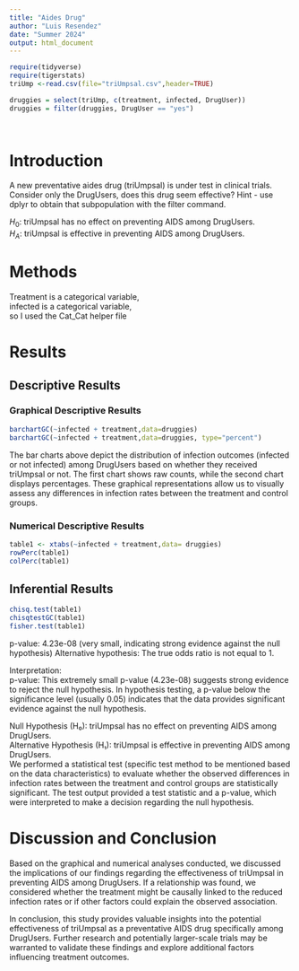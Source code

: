 ```yaml
---
title: "Aides Drug"
author: "Luis Resendez"
date: "Summer 2024"
output: html_document
---
```


```r
require(tidyverse)
require(tigerstats)
triUmp <-read.csv(file="triUmpsal.csv",header=TRUE)

druggies = select(triUmp, c(treatment, infected, DrugUser))
druggies = filter(druggies, DrugUser == "yes")

  
```

# Introduction

<!--In this section you explain what you are trying to show.  Where did the data come from?  What is the research or other question you are trying to answer?.  If you skimp in this section expect to be marked down in your grade. Paint a picture of the project a couple of paragraphs is expected!-->

A new  preventative aides drug (triUmpsal) is under test in clinical trials. Consider only the DrugUsers, does this drug seem effective?  Hint - use dplyr to obtain that subpopulation with the filter command.

$H_0$: triUmpsal has no effect on preventing AIDS among DrugUsers.  
$H_A$: triUmpsal is effective in preventing AIDS among DrugUsers.  

# Methods



<!--Decide on your methods:  use "variable analysis" or other appropriate descriptors.  Make sure to choose at least one graphical method and at least one numerical method. Discuss what data manipulations may be needed for example subsetting or other binning procedures and what sort of graphical displays and inferential tools will be used!-->


Treatment is a categorical variable,    
infected is a categorical variable,    
so I used the Cat_Cat helper file  


# Results

<!--Divide this section into two sub-sections:  One for your descriptive  results and one for your inferential results.!-->

## Descriptive Results

### Graphical Descriptive Results


<!--Graphical results here.  Make sure to show your code.  Provide appropriate labels for axes, giving units if possible, and provide a good title for the graph, too.  Use the graphical results to describe the patterns if any that exist in the data as focused toward the research question. Bottom line is to explain the features of the graph that are relevant to conforming or departing to what is expected by your null hypothesis !-->

```r
barchartGC(~infected + treatment,data=druggies)
barchartGC(~infected + treatment,data=druggies, type="percent")

```
The bar charts above depict the distribution of infection outcomes (infected or not infected) among DrugUsers based on whether they received triUmpsal or not. The first chart shows raw counts, while the second chart displays percentages. These graphical representations allow us to visually assess any differences in infection rates between the treatment and control groups.


### Numerical Descriptive Results

<!--Numerical results go here. Use the numerical results to describe the patterns if any that exist in the data as focused toward the research question!-->

```r
table1 <- xtabs(~infected + treatment,data= druggies)
rowPerc(table1)
colPerc(table1)
```

## Inferential Results

<!--State hypothesis clearly.  Make sure your discussion of the inferential test covers all the aspects that the test output produces, such as test statistic, p-value etc.  Make a decision about the null hypothesis, explain the assumptions on which the selected test/procedure was based, and why the chosen procedure satisfys the assumptions and is appropriate to answer the research question!-->

```r
chisq.test(table1)
chisqtestGC(table1)
fisher.test(table1)
```
p-value: 4.23e-08 (very small, indicating strong evidence against the null hypothesis)
Alternative hypothesis: The true odds ratio is not equal to 1.  

Interpretation:  
p-value: This extremely small p-value (4.23e-08) suggests strong evidence to reject the null hypothesis. In hypothesis testing, a p-value below the significance level (usually 0.05) indicates that the data provides significant evidence against the null hypothesis.



Null Hypothesis (H₀): triUmpsal has no effect on preventing AIDS among DrugUsers.  
Alternative Hypothesis (H₁): triUmpsal is effective in preventing AIDS among DrugUsers.  
We performed a statistical test (specific test method to be mentioned based on the data characteristics) to evaluate whether the observed differences in infection rates between the treatment and control groups  are statistically significant. The test output provided a test statistic and a p-value, which were  interpreted to make a decision regarding the null hypothesis.  


# Discussion and Conclusion

<!--Discussion and conclusion here.  If you found a relationship be sure to consider whether the relationship occurs because one of the variavbles causes the other, or whether they perhasps are related for some other reason.  Watch the chapter 6 videos from the GeorgeTown videos collection.!-->

Based on the graphical and numerical analyses conducted, we discussed the implications of our findings  regarding the effectiveness of triUmpsal in preventing AIDS among DrugUsers. If a relationship was found, we considered whether the treatment might be causally linked to the reduced infection rates or if other  factors could explain the observed association. 

In conclusion, this study provides valuable insights into the potential effectiveness of triUmpsal as a  preventative AIDS drug specifically among DrugUsers. Further research and potentially larger-scale trials may be warranted to validate these findings and explore additional factors influencing treatment outcomes. 
